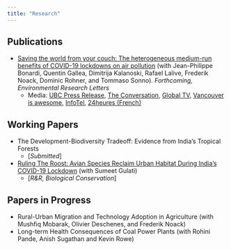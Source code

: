 ```yaml
---
title: "Research"
---
```


## Publications

* [Saving the world from your couch: The heterogeneous medium-run benefits of COVID-19 lockdowns on air pollution](https://iopscience.iop.org/article/10.1088/1748-9326/abee4d) (with Jean-Philippe Bonardi, Quentin Gallea, Dimitrija Kalanoski, Rafael Lalive, Frederik Noack, Dominic Rohner, and Tommaso Sonno). *Forthcoming, Environmental Research Letters*
    + Media: [UBC Press Release](https://news.ubc.ca/2021/04/06/covid-19-lockdowns-only-reduced-air-pollution-in-some-parts-of-the-world/), [The Conversation](https://theconversation.com/covid-19-lockdowns-improved-air-quality-in-some-cities-shedding-light-on-how-to-curb-pollution-158356), [Global TV](https://globalnews.ca/video/7742442/ubc-study-finds-pollution-did-not-decrease-everywhere-during-pandemic/), [Vancouver is awesome](https://www.vancouverisawesome.com/coronavirus-covid-19-local-news/heres-why-covid-19-lockdowns-only-reduced-air-pollution-in-parts-of-the-world-3607865), [InfoTel](https://infotel.ca/newsitem/canada-saw-30-decrease-in-air-pollution-during-first-wave-lockdown-ubc-study/it82126), [24heures (French)](https://www.24heures.ch/la-pollution-a-baisse-beaucoup-plus-que-lactivite-economique-756413910716)

## Working Papers

* The Development-Biodiversity Tradeoff: Evidence from India's Tropical Forests
    + [*Submitted*]
    
* [Ruling The Roost: Avian Species Reclaim Urban Habitat During India's COVID-19 Lockdown](https://www.biorxiv.org/content/10.1101/2020.12.15.422890v1) (with Sumeet Gulati)
    + [*R&R, Biological Conservation*]
    
## Papers in Progress

* Rural-Urban Migration and Technology Adoption in Agriculture (with Mushfiq Mobarak, Olivier Deschenes, and Frederik Noack)
* Long-term Health Consequences of Coal Power Plants (with Rohini Pande, Anish Sugathan and Kevin Rowe)